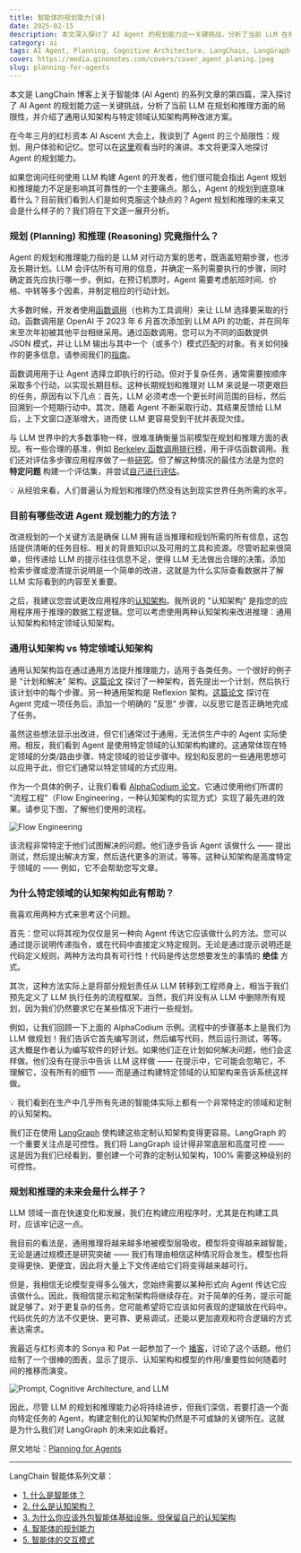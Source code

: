 ```yaml
---
title: 智能体的规划能力[译]
date: 2025-02-15
description: 本文深入探讨了 AI Agent 的规划能力这一关键挑战，分析了当前 LLM 在规划和推理方面的局限性，并介绍了通用认知架构与特定领域认知架构两种改进方案。通过实际案例展示了如何构建更可靠的 Agent 系统，以及未来发展趋势。
category: ai
tags: AI Agent, Planning, Cognitive Architecture, LangChain, LangGraph, Function Calling, Flow Engineering, LLM Reasoning
cover: https://media.ginonotes.com/covers/cover_agent_planing.jpeg
slug: planning-for-agents
---
```


<div className="mx-auto max-w-prose rounded-lg border bg-gradient-to-br px-4 shadow-md text-lg leading-relaxed">
  本文是 LangChain 博客上关于智能体 (AI Agent) 的系列文章的第四篇，深入探讨了 AI Agent 的规划能力这一关键挑战，分析了当前 LLM 在规划和推理方面的局限性，并介绍了通用认知架构与特定领域认知架构两种改进方案。
</div>

在今年三月的红杉资本 AI Ascent 大会上，我谈到了 Agent 的三个局限性：规划、用户体验和记忆。您可以在[这里](https://www.youtube.com/watch?v=pBBe1pk8hf4)观看当时的演讲。本文将更深入地探讨 Agent 的规划能力。

如果您询问任何使用 LLM 构建 Agent 的开发者，他们很可能会指出 Agent 规划和推理能力不足是影响其可靠性的一个主要痛点。那么，Agent 的规划到底意味着什么？目前我们看到人们是如何克服这个缺点的？Agent 规划和推理的未来又会是什么样子的？我们将在下文逐一展开分析。

### 规划 (Planning) 和推理 (Reasoning) 究竟指什么？

Agent 的规划和推理能力指的是 LLM 对行动方案的思考，既涵盖短期步骤，也涉及长期计划。LLM 会评估所有可用的信息，并确定一系列需要执行的步骤，同时确定首先应执行哪一步。例如，在预订机票时，Agent 需要考虑航班时间、价格、中转等多个因素，并制定相应的行动计划。

大多数时候，开发者使用[函数调用](https://platform.openai.com/docs/guides/function-calling)（也称为工具调用）来让 LLM 选择要采取的行动。函数调用是 OpenAI 于 2023 年 6 月首次添加到 LLM API 的功能，并在同年末至次年初被其他平台相继采用。通过函数调用，您可以为不同的函数提供 JSON 模式，并让 LLM 输出与其中一个（或多个）模式匹配的对象。有关如何操作的更多信息，请参阅我们的[指南](https://python.langchain.com/v0.2/docs/how_to/tool_calling/)。

函数调用用于让 Agent 选择立即执行的行动。但对于复杂任务，通常需要按顺序采取多个行动，以实现长期目标。这种长期规划和推理对 LLM 来说是一项更艰巨的任务，原因有以下几点：首先，LLM 必须考虑一个更长时间范围的目标，然后回溯到一个短期行动中。其次，随着 Agent 不断采取行动，其结果反馈给 LLM 后，上下文窗口逐渐增大，进而使 LLM 更容易受到干扰并表现欠佳。

与 LLM 世界中的大多数事物一样，很难准确衡量当前模型在规划和推理方面的表现。有一些合理的基准，例如 [Berkeley 函数调用排行榜](https://gorilla.cs.berkeley.edu/leaderboard.html)，用于评估函数调用。我们还对评估多步骤应用程序做了一些[研究](https://blog.langchain.dev/benchmarking-agent-tool-use/)。但了解这种情况的最佳方法是为您的 **特定问题** 构建一个评估集，并尝试[自己进行评估](https://docs.smith.langchain.com/tutorials/Developers/agents)。

<div className="my-4 rounded-lg bg-blue-50 p-4">
  💡 从经验来看，人们普遍认为规划和推理仍然没有达到现实世界任务所需的水平。
</div>

### 目前有哪些改进 Agent 规划能力的方法？

改进规划的一个关键方法是确保 LLM 拥有适当推理和规划所需的所有信息，这包括提供清晰的任务目标、相关的背景知识以及可用的工具和资源。尽管听起来很简单，但传递给 LLM 的提示往往信息不足，使得 LLM 无法做出合理的决策。添加检索步骤或澄清提示说明是一个简单的改进，这就是为什么实际查看数据并了解 LLM 实际看到的内容至关重要。

之后，我建议您尝试更改应用程序的[认知架构](https://blog.langchain.dev/what-is-a-cognitive-architecture/)。我所说的 "认知架构" 是指您的应用程序用于推理的数据工程逻辑。您可以考虑使用两种认知架构来改进推理：通用认知架构和特定领域认知架构。

### 通用认知架构 vs 特定领域认知架构

通用认知架构旨在通过通用方法提升推理能力，适用于各类任务。一个很好的例子是 "计划和解决" 架构。[这篇论文](https://arxiv.org/abs/2305.04091) 探讨了一种架构，首先提出一个计划，然后执行该计划中的每个步骤。另一种通用架构是 Reflexion 架构。[这篇论文](https://arxiv.org/abs/2303.11366) 探讨在 Agent 完成一项任务后，添加一个明确的 "反思" 步骤，以反思它是否正确地完成了任务。

虽然这些想法显示出改进，但它们通常过于通用，无法供生产中的 Agent 实际使用。相反，我们看到 Agent 是使用特定领域的认知架构构建的。这通常体现在特定领域的分类/路由步骤、特定领域的验证步骤中。规划和反思的一些通用思想可以应用于此，但它们通常以特定领域的方式应用。

作为一个具体的例子，让我们看看 [AlphaCodium 论文](https://www.codium.ai/products/alpha-codium/)。它通过使用他们所谓的 "流程工程"（Flow Engineering，一种认知架构的实现方式）实现了最先进的效果。请参见下图，了解他们使用的流程。

![Flow Engineering](https://media.ginonotes.com/images/20250215_planning_for_agents/flow_engineering.png)

该流程非常特定于他们试图解决的问题。他们逐步告诉 Agent 该做什么 —— 提出测试，然后提出解决方案，然后迭代更多的测试，等等。这种认知架构是高度特定于领域的 —— 例如，它不会帮助您写文章。

### 为什么特定领域的认知架构如此有帮助？

我喜欢用两种方式来思考这个问题。

首先：您可以将其视为仅仅是另一种向 Agent 传达它应该做什么的方法。您可以通过提示说明传递指令，或在代码中直接定义特定规则。无论是通过提示说明还是代码定义规则，两种方法均具有可行性！代码是传达您想要发生的事情的 **绝佳** 方式。

其次，这种方法实际上是将部分规划责任从 LLM 转移到工程师身上，相当于我们预先定义了 LLM 执行任务的流程框架。当然，我们并没有从 LLM 中删除所有规划，因为我们仍然要求它在某些情况下进行一些规划。

例如，让我们回顾一下上面的 AlphaCodium 示例。流程中的步骤基本上是我们为 LLM 做规划！我们告诉它首先编写测试，然后编写代码，然后运行测试，等等。这大概是作者认为编写软件的好计划。如果他们正在计划如何解决问题，他们会这样做。他们没有在提示中告诉 LLM 这样做 —— 在提示中，它可能会忽略它，不理解它，没有所有的细节 —— 而是通过构建特定领域的认知架构来告诉系统这样做。

<div className="my-4 rounded-lg bg-blue-50 p-4">
  💡 我们看到在生产中几乎所有先进的智能体实际上都有一个非常特定的领域和定制的认知架构。
</div>

我们正在使用 [LangGraph](https://github.com/langchain-ai/langgraph) 使构建这些定制认知架构变得更容易。LangGraph 的一个重要关注点是可控性。我们将 LangGraph 设计得非常底层和高度可控 —— 这是因为我们已经看到，要创建一个可靠的定制认知架构，100% 需要这种级别的可控性。

### 规划和推理的未来会是什么样子？

LLM 领域一直在快速变化和发展，我们在构建应用程序时，尤其是在构建工具时，应该牢记这一点。

我目前的看法是，通用推理将越来越多地被模型层吸收。模型将变得越来越智能，无论是通过规模还是研究突破 —— 我们有理由相信这种情况将会发生。模型也将变得更快、更便宜，因此将大量上下文传递给它们将变得越来越可行。

但是，我相信无论模型变得多么强大，您始终需要以某种形式向 Agent 传达它应该做什么。因此，我相信提示和定制架构将继续存在。对于简单的任务，提示可能就足够了。对于更复杂的任务，您可能希望将它应该如何表现的逻辑放在代码中。代码优先的方法不仅更快、更可靠、更易调试，还能以更加直观和符合逻辑的方式表达需求。

我最近与红杉资本的 Sonya 和 Pat 一起参加了一个 [播客](https://podcasts.apple.com/us/podcast/langchains-harrison-chase-on-building-the/id1750736528?i=1000659385691)，讨论了这个话题。他们绘制了一个很棒的图表，显示了提示、认知架构和模型的作用/重要性如何随着时间的推移而演变。

![Prompt, Cognitive Architecture, and LLM](https://media.ginonotes.com/images/20250215_planning_for_agents/prompt_cognitive_arch_and_llm.png)

因此，尽管 LLM 的规划和推理能力必将持续进步，但我们深信，若要打造一个面向特定任务的 Agent，构建定制化的认知架构仍然是不可或缺的关键所在。这就是为什么我们对 LangGraph 的未来如此看好。

原文地址：[Planning for Agents](https://blog.langchain.dev/planning-for-agents/)

---

LangChain 智能体系列文章：

- [1. 什么是智能体？](https://www.ginonotes.com/posts/what-is-ai-agents)
- [2. 什么是认知架构？](https://www.ginonotes.com/posts/what-is-a-cognitive-architecture)
- [3. 为什么你应该外包智能体基础设施，但保留自己的认知架构](https://www.ginonotes.com/posts/outsource-agentic-infrastructure-own-cognitive-architecture)
- [4. 智能体的规划能力](https://www.ginonotes.com/posts/planning-for-agents)
- [5. 智能体的交互模式](https://www.ginonotes.com/posts/ux-for-agents)